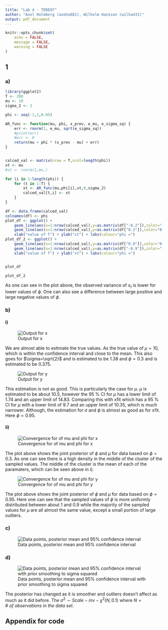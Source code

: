 ```yaml
---
title: "Lab 4 - TDDE07"
author: "Axel Holmberg (axeho681), Wilhelm Hansson (wilha431)"
output: pdf_document
---
```


```r
knitr::opts_chunk$set(
	echo = FALSE,
	message = FALSE,
	warning = FALSE
)
```

## 1

### a)

```r
library(ggplot2)
T <- 200
mu <- 10
sigma_2 <- 2

phi <- seq(-1,1,0.05)

AR_func <- function(mu, phi, x_prev, e_mu, e_sigma_sq) {
	err <- rnorm(1, e_mu, sqrt(e_sigma_sq))
	#print(err)
	#err <- 0
	return(mu + phi * (x_prev - mu) + err)
}


calced_val <- matrix(nrow = T,ncol=length(phi))
xt <- mu
#xt <- rnorm(1,mu,)

for (i in 1:length(phi)) {
	for (t in 1:T) {
		xt <- AR_func(mu,phi[i],xt,0,sigma_2)
		calced_val[t,i] <- xt
	}
}

df <- data.frame(calced_val)
colnames(df) <- phi
plot_df <- ggplot() +
	geom_line(aes(x=1:nrow(calced_val),y=as.matrix(df["-0.2"]),color="-0.2")) +
	geom_line(aes(x=1:nrow(calced_val),y=as.matrix(df["0.2"]),color="0.2")) +
	xlab("value of T") + ylab("xt") + labs(colour="phi =")
plot_df_2 <- ggplot() +
	geom_line(aes(x=1:nrow(calced_val),y=as.matrix(df["0.9"]),color="0.9")) +
	geom_line(aes(x=1:nrow(calced_val),y=as.matrix(df["-0.9"]),color="-0.9")) +
	xlab("value of T") + ylab("xt") + labs(colour="phi =")


plot_df


```

```r
plot_df_2
```


As one can see in the plot above, the observed variance of $x_t$ is lower for lower values of $\phi$. One can also see a difference between large positive and large negative values of $\phi$.

\newpage

### b)

#### i)

![Output for x](output_x.png)

We are almost able to estimate the true values. As the true value of $\mu=10$, which is within the confidence interval and close to the mean. This also goes for $\sigma=\sqrt{2}$ and is estimated to be $1.38$ and $\phi=0.3$ and is estimated to be $0.375$.

\newpage

![Output for y](output_y.png)

This estimation is not as good. This is particularly the case for $\mu$. $\mu$ is estimated to be about $10.5$, however the 95 % CI for $\mu$ has a lower limit of $1.74$ and an upper limit of $14.83$. Comparing this with xfit which has a 95 % CI for $\mu$ with a lower limit of $9.7$ and an upper limit of $10.35$, which is much narrower. Although, the estimation for $\sigma$ and $\phi$ is almost as good as for xfit. Here $\phi=0.95$.

\newpage

#### ii)

![Convergence for of mu and phi for x](b_ii_x.png)


The plot above shows the joint posterior of $\phi$ and $\mu$ for data based on $\phi=0.3$. As one can see there is a high density in the middle of the cluster of the sampled values. The middle of the cluster is the mean of each of the paramaters, which can be seen above in i).

\newpage

![Convergence for of mu and phi for y](b_ii_y.png)

The plot above shows the joint posterior of $\phi$ and $\mu$ for data based on $\phi=0.95$. Here one can see that the sampled values of $\phi$ is more uniformly distributed between about 1 and 0.9 while the majority of the sampled values for $\mu$ are all almost the same value, except a small portion of large outliers.

\newpage

### c)

![Data points, posterior mean and 95% confidence interval](1_c.png)

\newpage

### d)

![Data points, posterior mean and 95% confidence interval with prior smoothing to sigma squared](1_d.png)

The posterior has changed as it is smoother and outliers doesn't affect as much as it did before. The $\sigma^2\sim Scale-inv-\chi^2(N,0.1)$ where $N= \#\ of\ observations\ in\ the\ data\ set$.

\newpage

## Appendix for code

```r

```
